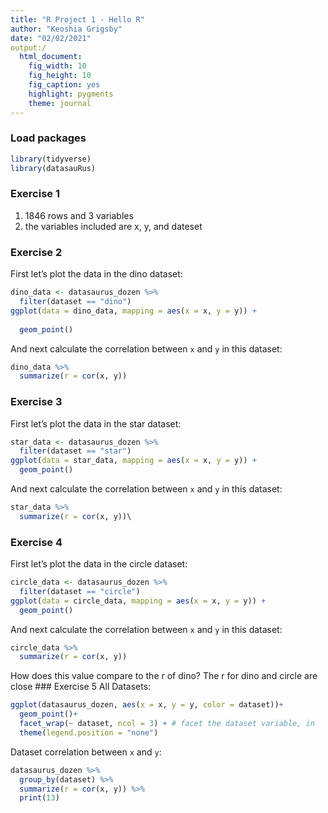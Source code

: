 ```yaml
---
title: "R Project 1 - Hello R"
author: "Keoshia Grigsby"
date: "02/02/2021"
output:/ 
  html_document: 
    fig_width: 10
    fig_height: 10
    fig_caption: yes
    highlight: pygments
    theme: journal
---
```


### Load packages

```r
library(tidyverse) 
library(datasauRus)
```


### Exercise 1

1. 1846 rows and 3 variables
2. the variables included are x, y, and dateset


### Exercise 2


First let's plot the data in the dino dataset:

```r
dino_data <- datasaurus_dozen %>%
  filter(dataset == "dino")
ggplot(data = dino_data, mapping = aes(x = x, y = y)) +
  
  geom_point()
```

And next calculate the correlation between `x` and `y` in this dataset:

```r
dino_data %>%
  summarize(r = cor(x, y))
```

### Exercise 3

First let's plot the data in the star dataset:

```r
star_data <- datasaurus_dozen %>%
  filter(dataset == "star")
ggplot(data = star_data, mapping = aes(x = x, y = y)) +
  geom_point()

```

And next calculate the correlation between `x` and `y` in this dataset:
 
```r
star_data %>%
  summarize(r = cor(x, y))\
```

### Exercise 4

First let's plot the data in the circle dataset:

```r
circle_data <- datasaurus_dozen %>%
  filter(dataset == "circle")
ggplot(data = circle_data, mapping = aes(x = x, y = y)) +
  geom_point()

```

And next calculate the correlation between `x` and `y` in this dataset:
 
```r
circle_data %>%
  summarize(r = cor(x, y))

```
 How does this value compare to the r of dino? 
  The r for dino and circle are close
### Exercise 5
All Datasets:
``` r
ggplot(datasaurus_dozen, aes(x = x, y = y, color = dataset))+
  geom_point()+
  facet_wrap(~ dataset, ncol = 3) + # facet the dataset variable, in   3 cols
  theme(legend.position = "none")
```

Dataset correlation between `x` and `y`:
```r

datasaurus_dozen %>%
  group_by(dataset) %>%
  summarize(r = cor(x, y)) %>%
  print(13)

```